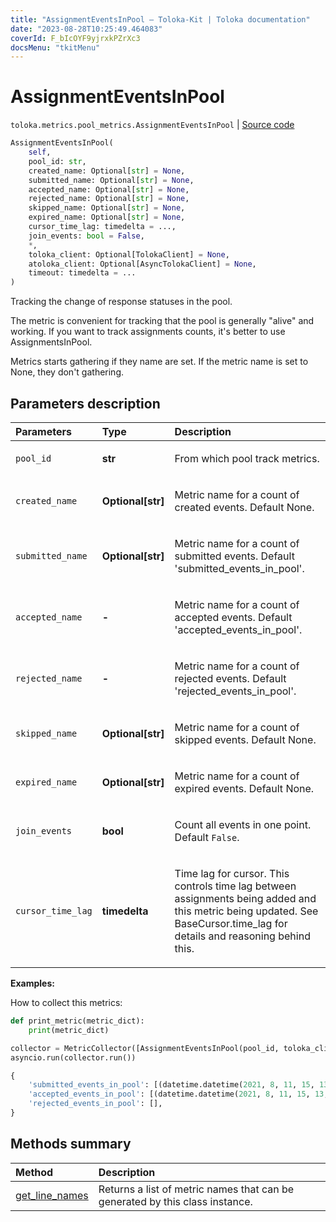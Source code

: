 ```yaml
---
title: "AssignmentEventsInPool — Toloka-Kit | Toloka documentation"
date: "2023-08-28T10:25:49.464083"
coverId: F_bIcOYF9yjrxkPZrXc3
docsMenu: "tkitMenu"
---
```


# AssignmentEventsInPool

`toloka.metrics.pool_metrics.AssignmentEventsInPool` | [Source code](https://github.com/Toloka/toloka-kit/blob/v1.2.1/src/metrics/pool_metrics.py#L56)

```python
AssignmentEventsInPool(
    self,
    pool_id: str,
    created_name: Optional[str] = None,
    submitted_name: Optional[str] = None,
    accepted_name: Optional[str] = None,
    rejected_name: Optional[str] = None,
    skipped_name: Optional[str] = None,
    expired_name: Optional[str] = None,
    cursor_time_lag: timedelta = ...,
    join_events: bool = False,
    *,
    toloka_client: Optional[TolokaClient] = None,
    atoloka_client: Optional[AsyncTolokaClient] = None,
    timeout: timedelta = ...
)
```

Tracking the change of response statuses in the pool.

The metric is convenient for tracking that the pool is generally "alive" and working.
If you want to track assignments counts, it's better to use AssignmentsInPool.

Metrics starts gathering if they name are set. If the metric name is set to None, they don't gathering.

## Parameters description

| Parameters | Type | Description |
| :----------| :----| :-----------|
`pool_id`|**str**|<p>From which pool track metrics.</p>
`created_name`|**Optional\[str\]**|<p>Metric name for a count of created events. Default None.</p>
`submitted_name`|**Optional\[str\]**|<p>Metric name for a count of submitted events. Default 'submitted_events_in_pool'.</p>
`accepted_name `|**-**|<p>Metric name for a count of accepted events. Default 'accepted_events_in_pool'.</p>
`rejected_name `|**-**|<p>Metric name for a count of rejected events. Default 'rejected_events_in_pool'.</p>
`skipped_name`|**Optional\[str\]**|<p>Metric name for a count of skipped events. Default None.</p>
`expired_name`|**Optional\[str\]**|<p>Metric name for a count of expired events. Default None.</p>
`join_events`|**bool**|<p>Count all events in one point.  Default `False`.</p>
`cursor_time_lag`|**timedelta**|<p>Time lag for cursor. This controls time lag between assignments being added and this metric being updated. See BaseCursor.time_lag for details and reasoning behind this.</p>

**Examples:**

How to collect this metrics:

```python
def print_metric(metric_dict):
    print(metric_dict)

collector = MetricCollector([AssignmentEventsInPool(pool_id, toloka_client=toloka_client)], print_metric)
asyncio.run(collector.run())
```

```python
{
    'submitted_events_in_pool': [(datetime.datetime(2021, 8, 11, 15, 13, 4, 31000), 5)],
    'accepted_events_in_pool': [(datetime.datetime(2021, 8, 11, 15, 13, 3, 65000), 1)],
    'rejected_events_in_pool': [],
}
```

## Methods summary

| Method | Description |
| :------| :-----------|
[get_line_names](/docs/toloka-kit/reference/toloka.metrics.pool_metrics.AssignmentEventsInPool.get_line_names)| Returns a list of metric names that can be generated by this class instance.